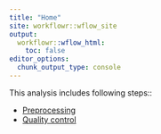 ```yaml
---
title: "Home"
site: workflowr::wflow_site
output:
  workflowr::wflow_html:
    toc: false
editor_options:
  chunk_output_type: console
---
```


This analysis includes following steps::

- [Preprocessing](01-preprocessing.html)
- [Quality control](02-quality_control.html)
